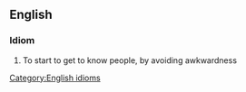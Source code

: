 ==English==
===Idiom===
# To start to get to know people, by avoiding awkwardness
[[Category:English idioms]]